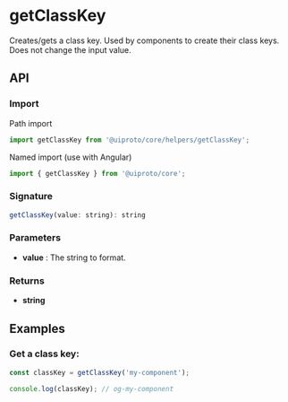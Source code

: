 
<Meta title="Core/Helpers/getClassKey" />

<h1>getClassKey</h1>

Creates/gets a class key. Used by components to create their class keys. Does not change the input value.

<h2>API</h2>

<h3>Import</h3>

Path import

```javascript
import getClassKey from '@uiproto/core/helpers/getClassKey';
```

Named import (use with Angular)

```javascript
import { getClassKey } from '@uiproto/core';
```

<h3>Signature</h3>

```javascript
getClassKey(value: string): string
```

<h3>Parameters</h3>

<ul>
  <li>
    <strong>value</strong> : The string to format.
  </li>
</ul>

<h3>Returns</h3>

<ul>
  <li>
    <strong>string</strong>
  </li>
</ul>

<h2>Examples</h2>

<h3>Get a class key:</h3>

```javascript
const classKey = getClassKey('my-component');

console.log(classKey); // og-my-component
```
